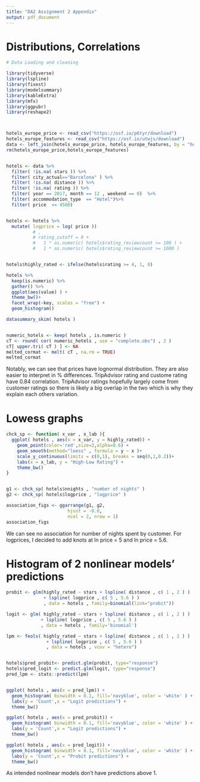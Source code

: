 ```yaml
---
title: "DA2 Assignment 2 Appendix"
output: pdf_document
---
```


# Distributions, Correlations

```r
# Data Loading and cleaning

library(tidyverse)
library(lspline)
library(fixest)
library(modelsummary)
library(kableExtra)
library(mfx)
library(ggpubr)
library(reshape2)



hotels_europe_price <- read_csv("https://osf.io/p6tyr/download")
hotels_europe_features <- read_csv("https://osf.io/utwjs/download")
data <- left_join(hotels_europe_price, hotels_europe_features, by = "hotel_id")
rm(hotels_europe_price,hotels_europe_features)


hotels <- data %>% 
  filter( !is.na( stars )) %>%
  filter( city_actual=="Barcelona" ) %>%
  filter( !is.na( distance )) %>%
  filter( !is.na( rating )) %>%
  filter( year == 2017, month == 12 , weekend == 0)  %>% 
  filter( accommodation_type  == "Hotel")%>% 
  filter( price  <= 4500)


hotels <- hotels %>% 
  mutate( logprice = log( price ))
          # ,
          # rating_cutoff = 0 +
          #   1 * as.numeric( hotels$rating_reviewcount >= 100 ) +
          #   1 * as.numeric( hotels$rating_reviewcount >= 1000 ) 


hotels$highly_rated <- ifelse(hotels$rating >= 4, 1, 0)


```



```r
hotels %>%
  keep(is.numeric) %>% 
  gather() %>% 
  ggplot(aes(value) ) +
  theme_bw()+
  facet_wrap(~key, scales = "free") +
  geom_histogram()

datasummary_skim( hotels )


numeric_hotels <- keep( hotels , is.numeric )
cT <- round( cor( numeric_hotels , use = "complete.obs") , 2 )
cT[ upper.tri( cT ) ] <- NA
melted_cormat <- melt( cT , na.rm = TRUE)
melted_cormat
```

Notably, we can see that prices have lognormal distribution. They are also easier to interpret in % differences.
TripAdvisor rating and custome rating have 0.84 correlation. TripAdvisor ratings hopefully largely come from customer ratings so there is likely a big overlap in the two which is why they explain each others variation.


# Lowess graphs

```r


chck_sp <- function( x_var , x_lab ){
  ggplot( hotels , aes(x = x_var, y = highly_rated)) +
    geom_point(color='red',size=2,alpha=0.6) +
    geom_smooth(method="loess" , formula = y ~ x )+
    scale_y_continuous(limits = c(0,1), breaks = seq(0,1,0.2))+
    labs(x = x_lab, y = "High-Low Rating") +
    theme_bw()
}


g1 <- chck_sp( hotels$nnights , "number of nights" )
g2 <- chck_sp( hotels$logprice , "logprice" ) 

association_figs <- ggarrange(g1, g2,
                       hjust = -0.6,
                       ncol = 2, nrow = 1)
association_figs

```

We can see no association for number of nights spent by customer. For logprices, I decided to add knots at ln price = 5 and ln price = 5.6.


# Histogram of 2 nonlinear models' predictions



```r
probit <- glm(highly_rated ~ stars + lspline( distance , c( 1 , 2 ) ) 
              + lspline( logprice , c( 5 , 5.6 ) )
              , data = hotels , family=binomial(link="probit"))

logit <- glm( highly_rated ~ stars + lspline( distance , c( 1 , 2 ) ) 
             + lspline( logprice , c( 5 , 5.6 ) )
             , data = hotels , family='binomial')

lpm <- feols( highly_rated ~ stars + lspline( distance , c( 1 , 2 ) ) 
               + lspline( logprice , c( 5 , 5.6 ) )
               , data = hotels , vcov = "hetero")


hotels$pred_probit<- predict.glm(probit, type="response") 
hotels$pred_logit <- predict.glm(logit, type="response")
pred_lpm <- stats::predict(lpm)


ggplot( hotels , aes(x = pred_lpm)) +
  geom_histogram( binwidth = 0.1, fill='navyblue', color = 'white' ) +
  labs(y = 'Count',x = "Logit predictions") +
  theme_bw()

ggplot( hotels , aes(x = pred_probit)) +
  geom_histogram( binwidth = 0.1, fill='navyblue', color = 'white' ) +
  labs(y = 'Count',x = "Logit predictions") +
  theme_bw()

ggplot( hotels , aes(x = pred_logit)) +
  geom_histogram( binwidth = 0.1, fill='navyblue', color = 'white' ) +
  labs(y = 'Count',x = "Probit predictions") +
  theme_bw()


```

As intended nonlinear models don't have predictions above 1.